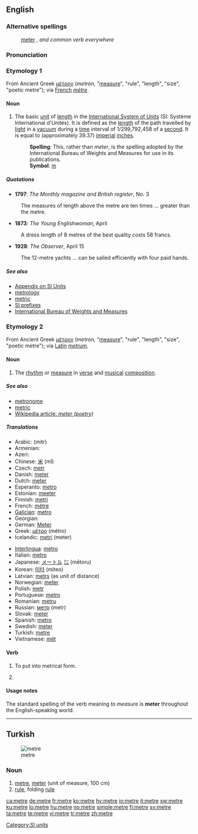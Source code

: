 {{also|mètre}}
==English==
{{wikipedia}}

===Alternative spellings===
: [[meter]] {{italbrac|chiefly U.S.}}, ''and common verb everywhere''

===Pronunciation===
: {{IPA|/ˈmiːtə(r)/}}
: {{SAMPA|/"mi:t@(r)/}}

===Etymology 1===
From Ancient Greek [[μέτρον]] (''metron'', "[[measure]]", "rule", "length", "size", "poetic metre"); via [[French]] ''[[mètre]]''.

====Noun====
{{en-noun}} {{British|Canadian}}

# The basic [[unit]] of [[length]] in the [[International System of Units]] (SI: Système International d'Unités). It is defined as the [[length]] of the path travelled by [[light]] in a [[vacuum]] during a [[time]] interval of 1/299,792,458 of a [[second]]. It is  equal to {{frac|39|47|127}} (approximately 39.37) [[imperial system|imperial]] [[inch]]es.
#: '''Spelling''': This, rather than ''meter'', is the spelling adopted by the International Bureau of Weights and Measures for use in its publications.
#: '''Symbol''': [[m]]

=====Quotations=====
* '''1797''': ''The Monthly magazine and British register'', No. 3
: The measures of length above the metre are ten times ... greater than the metre.
* '''1873''': ''The Young Englishwoman'', April
: A dress length of 8 metres of the best quality costs 58 francs.
* '''1928''': ''The Observer'', April 15
: The 12-metre yachts ... can be sailed efficiently with four paid hands.

=====See also=====
* [[Appendix:SI_units|Appendix on SI Units]]
* [[metrology]]
* [[metric]]
* [http://www1.bipm.org/en/si/prefixes.html SI prefixes]
* [http://www1.bipm.org/en/si/base_units/metre.html International Bureau of Weights and Measures]

===Etymology 2===
From Ancient Greek [[μέτρον]] (''metron'', "[[measure]]", "rule", "length", "size", "poetic metre"); via [[Latin]] ''[[metrum]]''.

====Noun====
{{en-noun}} {{British|Canadian}}

# The [[rhythm]] or [[measure]] in [[verse]] and [[musical]] [[composition]].

=====See also=====
* [[metronome]]
* [[metric]]
* [[w:meter (poetry)|Wikipedia article: ''meter (poetry)'']]

=====Translations=====
{{trans-top|unit of length}}
* Arabic: {{Arab|[[متر]]}} (mitr) {{m}}
* Armenian: {{t|hy|մետր|sc=Armn|tr=metr}}
* Azeri: {{t|az|metr}}
* Chinese: [[米]] (mǐ)
* Czech: [[metr]] {{m}}
* Danish: [[meter]] {{c}}
* Dutch: [[meter]] {{m}}
* Esperanto: [[metro]]
* Estonian: [[meeter]]
* Finnish: [[metri]]
* French: [[mètre]] {{m}}
* [[Galician]]: [[metro]] {{m}}
* Georgian: {{t|ka|მეტრი|tr=metri}}
* German: [[Meter]] {{m}}
* Greek: [[μέτρο]] (métro) {{n}}
* Icelandic: [[metri]] (meter)
{{trans-mid}}
* [[Interlingua]]: [[metro]]
* Italian: [[metro]] {{m}}
* Japanese: [[メートル]] [[㍍]] (mētoru)
* Korean: [[미터]] (miteo)
* Latvian: [[metrs]] {{m}} (as unit of distance)
* Norwegian: [[meter]] {{m}}
* Polish: [[metr]] {{m}}
* Portuguese: [[metro]] {{m}}
* Romanian: [[metru]] {{m}}
* Russian: [[метр]] (metr) {{m}}
* Slovak: [[meter#Slovak|meter]] {{m}}
* Spanish: [[metro]] {{m}}
* Swedish: [[meter#Swedish|meter]]
* Turkish: [[metre#Turkish|metre]]
* Vietnamese: [[mét]]
{{trans-bottom}}

====Verb====
{{en-verb|metr|ed}}

# {{poetry}} {{music}} To put into metrical form.
# {{rare}} {{British}} {{alternative spelling of|[[meter]]}}

====Usage notes====
The standard spelling of the verb meaning ''to measure'' is '''meter''' throughout the English-speaking world.

[[Category:SI units]]

----

==Turkish==
[[Image:Metre pliant 500px.png|thumb|metre]]
===Noun===
{{infl|tr|noun|head=metre}}

# [[metre]], [[meter]] (unit of measure, 100 cm)
# [[rule]], folding [[rule]]

[[ca:metre]]
[[de:metre]]
[[fr:metre]]
[[ko:metre]]
[[hy:metre]]
[[io:metre]]
[[it:metre]]
[[sw:metre]]
[[ku:metre]]
[[lo:metre]]
[[hu:metre]]
[[no:metre]]
[[simple:metre]]
[[fi:metre]]
[[sv:metre]]
[[ta:metre]]
[[te:metre]]
[[vi:metre]]
[[tr:metre]]
[[zh:metre]]